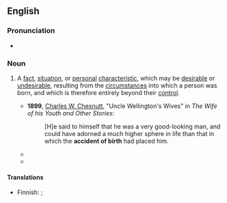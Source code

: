 ==English==

===Pronunciation===
* {{audio|en|en-au-accident of birth.ogg|Audio (AU)}}

===Noun===
{{en-noun|accidents of birth}}

# {{lb|en|idiomatic}} A [[fact]], [[situation]], or [[personal]] [[characteristic]], which may be [[desirable]] or [[undesirable]], resulting from the [[circumstance]]s into which a person was born, and which is therefore entirely beyond their [[control]].
#* '''1899''', [[w:Charles W. Chesnutt|Charles W. Chesnutt]], "Uncle Wellington's Wives" in ''The Wife of his Youth and Other Stories'':
#*: [H]e said to himself that he was a very good-looking man, and could have adorned a much higher sphere in life than that in which the '''accident of birth''' had placed him.
#* {{quote-text|en|year=1910|author=[[w:William MacLeod Raine|William MacLeod Raine]]|title=A Texas Ranger|chapter=4
|passage="You're no brother of mine," she broke in. "At most it is an '''accident of birth''' I disown. I'll have no relationship with you of any sort."}}
#* {{quote-text|en|year=1915|author=[[w:Rex Ellingwood Beach|Rex Ellingwood Beach]]|title=Heart of the Sunset|chapter=9
|passage=An '''accident of birth''' had made him a citizen of the United States—his father having owned a ranch which lay north instead of south of the Rio Grande.}}

====Translations====
{{trans-top|situation or characteristic resulting from birth}}
* Finnish: {{t|fi|syntymävamma}} {{qualifier|negative}}; {{t|fi|syntymälahja}} {{qualifier|positive}}
{{trans-mid}}
{{trans-bottom}}